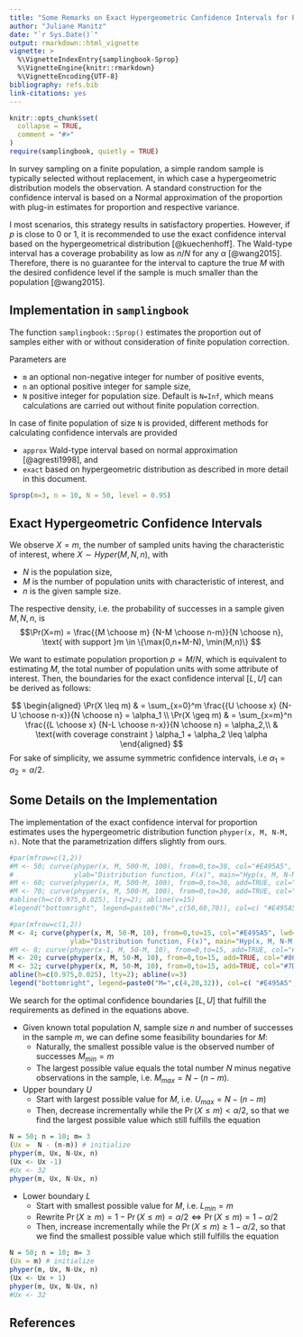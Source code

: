 ```yaml
---
title: "Some Remarks on Exact Hypergeometric Confidence Intervals for Proportion Estimates"
author: "Juliane Manitz"
date: "`r Sys.Date()`"
output: rmarkdown::html_vignette
vignette: >
  %\VignetteIndexEntry{samplingbook-Sprop}
  %\VignetteEngine{knitr::rmarkdown}
  %\VignetteEncoding{UTF-8}
bibliography: refs.bib
link-citations: yes
---
```


```r
knitr::opts_chunk$set(
  collapse = TRUE,
  comment = "#>"
)
require(samplingbook, quietly = TRUE)
```

In survey sampling on a finite population, a simple random sample is typically selected without replacement, in which case a hypergeometric distribution models the observation. A standard construction for the confidence interval is based on a Normal approximation of the proportion with plug-in estimates for proportion and respective variance. 

I most scenarios, this strategy results in satisfactory properties. However, if $p$ is close to 0 or 1, it is recommended to use the exact confidence interval based on the hypergeometrical distribution [@kuechenhoff]. The Wald-type interval has a coverage probability as low as $n/N$ for any $\alpha$ [@wang2015]. Therefore, there is no guarantee for the interval to capture the true $M$ with the desired confidence level if the sample is much smaller than the population [@wang2015].

## Implementation in `samplingbook`

The function `samplingbook::Sprop()` estimates the proportion out of samples either with or without consideration of finite population correction. 

Parameters are

* `m` an optional non-negative integer for number of positive events, 
* `n` an optional positive integer for sample size,
* `N` positive integer for population size. Default is `N=Inf`, which means calculations are carried out without finite population correction.

In case of finite population of size `N` is provided, different methods for calculating confidence intervals are provided

*	`approx` Wald-type interval based on normal approximation [@agresti1998], and
*	`exact` based on hypergeometric distribution as described in more detail in this document.

``` r
Sprop(m=3, n = 10, N = 50, level = 0.95)
```

## Exact Hypergeometric Confidence Intervals

We observe $X=m$, the number of sampled units having the characteristic of interest, where $X \sim Hyper(M, N, n)$, with 

* $N$ is the population size, 
*	$M$ is the number of population units with characteristic of interest, and 
*	$n$ is the given sample size.

The respective density, i.e. the probability of successes in a sample given $M, N, n$, is 
$$\Pr(X=m) = \frac{{M \choose m} {N-M \choose n-m}}{N \choose n}, \text{ with  support }m \in \{\max(0,n+M-N), \min(M,n)\} $$

We want to estimate population proportion $p = M/N$, which is equivalent to estimating $M$, the total number of population units with some attribute of interest. 
Then, the boundaries for the exact confidence interval $[L,U]$ can be derived as follows: 

$$
\begin{aligned}
\Pr(X \leq m) & = \sum_{x=0}^m  \frac{{U \choose x} {N-U \choose n-x}}{N \choose n} = \alpha_1 \\
\Pr(X \geq m) & = \sum_{x=m}^n  \frac{{L \choose x} {N-L \choose n-x}}{N \choose n} = \alpha_2,\\
& \text{with coverage constraint } \alpha_1 + \alpha_2 \leq \alpha
\end{aligned}
$$
For sake of simplicity, we assume symmetric confidence intervals, i.e $\alpha_1 = \alpha_2 = \alpha/2$.

## Some Details on the Implementation

The implementation of the exact confidence interval for proportion estimates uses the hypergeometric distribution function `phyper(x, M, N-M, n)`. Note that the parametrization differs slightly from ours. 

<!--#phyper is based on calculating dhyper and phyper(...)/dhyper(...) (as a summation), based on ideas of Ian Smith and Morten Welinder.-->

``` r
#par(mfrow=c(1,2))
#M <- 50; curve(phyper(x, M, 500-M, 100), from=0,to=30, col="#E495A5", lwd=2, las=1,
#               ylab="Distribution function, F(x)", main="Hyp(x, M, N-M, n) given N=500, n=100")
#M <- 60; curve(phyper(x, M, 500-M, 100), from=0,to=30, add=TRUE, col="#86B875", lwd=2)
#M <- 70; curve(phyper(x, M, 500-M, 100), from=0,to=30, add=TRUE, col="#7DB0DD", lwd=2)
#abline(h=c(0.975,0.025), lty=2); abline(v=15)
#legend("bottomright", legend=paste0("M=",c(50,60,70)), col=c( "#E495A5","#86B875","#7DB0DD"), lty=1,lwd=2)

#par(mfrow=c(1,2))
M <- 4; curve(phyper(x, M, 50-M, 10), from=0,to=15, col="#E495A5", lwd=2, las=1, ylim=c(0,1),
               ylab="Distribution function, F(x)", main="Hyp(x, M, N-M, n) given N=50, n=10")
#M <- 8; curve(phyper(x-1, M, 50-M, 10), from=0,to=15, add=TRUE, col="#86B875", lwd=2)
M <- 20; curve(phyper(x, M, 50-M, 10), from=0,to=15, add=TRUE, col="#86B875", lwd=2)
M <- 32; curve(phyper(x, M, 50-M, 10), from=0,to=15, add=TRUE, col="#7DB0DD", lwd=2)
abline(h=c(0.975,0.025), lty=2); abline(v=3)
legend("bottomright", legend=paste0("M=",c(4,20,32)), col=c( "#E495A5","#86B875","#7DB0DD"), lty=1,lwd=2)
```

We search for the optimal confidence boundaries $[L,U]$ that fulfill the requirements as defined in the equations above.  

* Given known total population $N$, sample size $n$ and number of successes in the sample $m$, we can define some feasibility boundaries for $M$:
    + Naturally, the smallest possible value is the observed number of successes $M_{min} = m$
    + The largest possible value equals the total number $N$ minus negative observations in the sample, i.e. $M_{max} = N - (n-m)$.

* Upper boundary $U$
    + Start with largest possible value for $M$, i.e. $U_{max} = N - (n-m)$
    + Then, decrease incrementally while the $\Pr(X \leq m) < \alpha/2$, so that we find the largest possible value which still fulfills the equation


``` r
N = 50; n = 10; m= 3  
(Ux =  N - (n-m)) # initialize 
phyper(m, Ux, N-Ux, n)
(Ux <- Ux -1)
#Ux <- 32
phyper(m, Ux, N-Ux, n)
```

* Lower boundary $L$ 
    + Start with smallest possible value for $M$, i.e. $L_{min} = m$
    + Rewrite $\Pr(X \geq m) = 1 - \Pr(X \leq m) = \alpha/2 \Leftrightarrow \Pr(X \leq m) = 1 - \alpha/2$
    + Then, increase incrementally while the $\Pr(X \leq m) \geq 1-\alpha/2$, so that we find the smallest possible value which still fulfills the equation


``` r
N = 50; n = 10; m= 3  
(Ux = m) # initialize 
phyper(m, Ux, N-Ux, n)
(Ux <- Ux + 1)
phyper(m, Ux, N-Ux, n)
#Ux <- 32
```

## References
